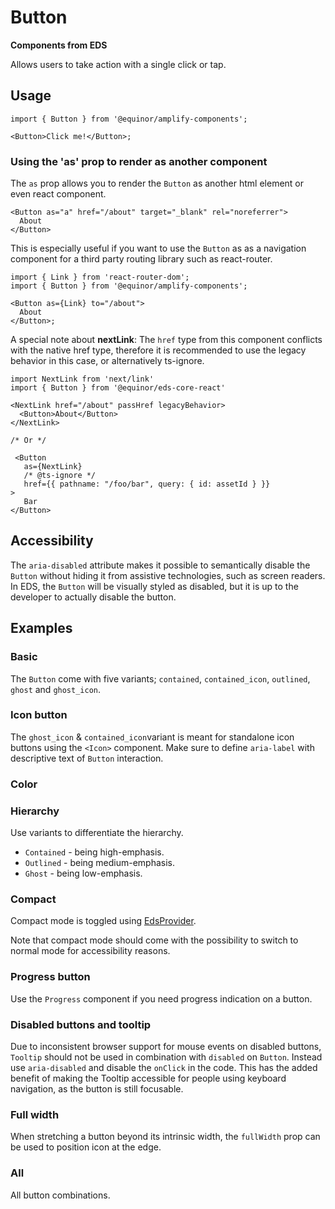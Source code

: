 
# Button

**Components from EDS**

Allows users to take action with a single click or tap.

<Links ariaUrl="https://www.w3.org/WAI/ARIA/apg/patterns/button/" figmaUrl="https://www.figma.com/file/0bGXR2sCwMVSDNyyzu5BXrO5/UI%E2%80%94User-Interface?node-id=17394%3A47297" sourceUrl="https://github.com/equinor/design-system/tree/develop/packages/eds-core-react/src/components/Button" edsSBUrl="https://storybook.eds.equinor.com/?path=/docs/inputs-button-button--docs" />

<Primary />

<Controls />

<Source />

## Usage

```tsx
import { Button } from '@equinor/amplify-components';

<Button>Click me!</Button>;
```

### Using the 'as' prop to render as another component

The `as` prop allows you to render the `Button` as another html element or even react component.

```tsx
<Button as="a" href="/about" target="_blank" rel="noreferrer">
  About
</Button>
```

This is especially useful if you want to use the `Button` as as a navigation component for a third party routing library such as react-router.

```tsx
import { Link } from 'react-router-dom';
import { Button } from '@equinor/amplify-components';

<Button as={Link} to="/about">
  About
</Button>;
```

A special note about **nextLink**: The `href` type from this component conflicts with the native href type, therefore it is recommended to use the legacy behavior in this case, or alternatively ts-ignore.

```tsx
import NextLink from 'next/link'
import { Button } from '@equinor/eds-core-react'

<NextLink href="/about" passHref legacyBehavior>
  <Button>About</Button>
</NextLink>

/* Or */

 <Button
   as={NextLink}
   /* @ts-ignore */
   href={{ pathname: "/foo/bar", query: { id: assetId } }}
>
   Bar
</Button>
```

## Accessibility

The `aria-disabled` attribute makes it possible to semantically disable the `Button` without hiding it from assistive technologies, such as screen readers.
In EDS, the `Button` will be visually styled as disabled, but it is up to the developer to actually disable the button.

<Canvas of={ComponentStories.Accessibility} />

## Examples

### Basic

The `Button` come with five variants; `contained`, `contained_icon`, `outlined`, `ghost` and `ghost_icon`.

<Canvas of={ComponentStories.Basic} />

### Icon button

The `ghost_icon` & `contained_icon`variant is meant for standalone icon buttons using the `<Icon>` component.
Make sure to define `aria-label` with descriptive text of `Button` interaction.

<Canvas of={ComponentStories.IconButton} />

### Color

<Canvas of={ComponentStories.Color} />

### Hierarchy

Use variants to differentiate the hierarchy.

<ul>
  <li>
    <code>Contained</code> - being high-emphasis.
  </li>

  <li>
    <code>Outlined</code> - being medium-emphasis.
  </li>

  <li>
    <code>Ghost</code> - being low-emphasis.
  </li>
</ul>

<Canvas of={ComponentStories.Hierarchy} />

### Compact

Compact mode is toggled using [EdsProvider](?path=/docs/edsprovider--introduction).

Note that compact mode should come with the possibility to switch to normal mode for accessibility reasons.

<Canvas of={ComponentStories.Compact} />

### Progress button

Use the `Progress` component if you need progress indication on a button.

<Canvas of={ComponentStories.ProgressButton} />

### Disabled buttons and tooltip

Due to inconsistent browser support for mouse events on disabled buttons, `Tooltip`
should not be used in combination with `disabled` on `Button`. Instead use `aria-disabled`
and disable the `onClick` in the code. This has the added benefit of making the
Tooltip accessible for people using keyboard navigation, as the button is still focusable.

<Canvas of={ComponentStories.WithTooltip} />

### Full width

When stretching a button beyond its intrinsic width, the `fullWidth` prop can be used to position icon at the edge.

<Canvas of={ComponentStories.FullWidth} />

### All

All button combinations.

<Canvas of={ComponentStories.All} />
